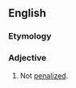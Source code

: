 ==English==

===Etymology===
{{prefix|en|un|penalized}}

===Adjective===
{{en-adj}}

# Not [[penalize]]d.